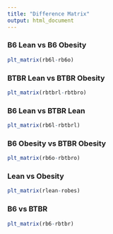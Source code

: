 ```yaml
---
title: "Difference Matrix"
output: html_document
---
```


### B6 Lean vs B6 Obesity

```r
plt_matrix(rb6l-rb6o)
```

### BTBR Lean vs BTBR Obesity

```r
plt_matrix(rbtbrl-rbtbro)
```

### B6 Lean vs BTBR Lean

```r
plt_matrix(rb6l-rbtbrl)
```

### B6 Obesity vs BTBR Obesity

```r
plt_matrix(rb6o-rbtbro)
```

### Lean vs Obesity

```r
plt_matrix(rlean-robes)
```

### B6 vs BTBR

```r
plt_matrix(rb6-rbtbr)
```

